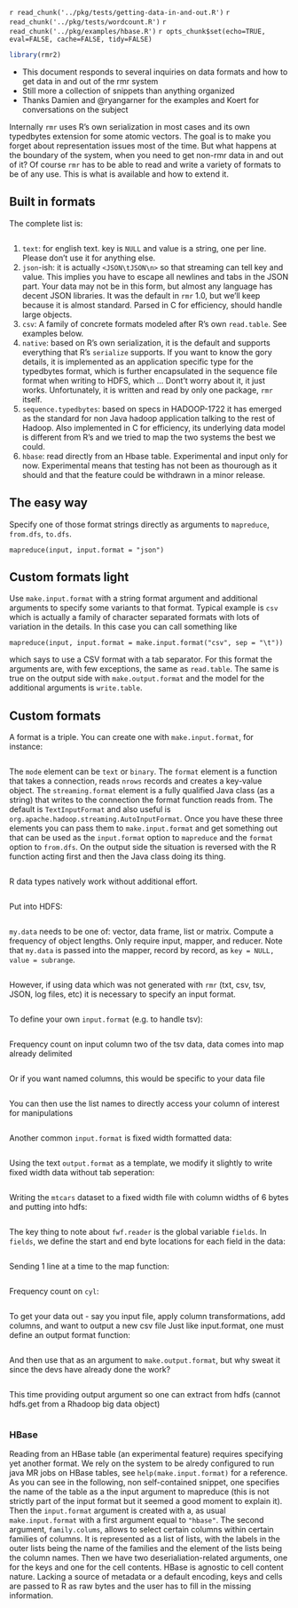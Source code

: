 `r read_chunk('../pkg/tests/getting-data-in-and-out.R')`
`r read_chunk('../pkg/tests/wordcount.R')`
`r read_chunk('../pkg/examples/hbase.R')`
`r opts_chunk$set(echo=TRUE, eval=FALSE, cache=FALSE, tidy=FALSE)`
```r
library(rmr2)
```

* This document responds to several inquiries on data formats and how to get data in and out of the rmr system
* Still more a collection of snippets than anything organized
* Thanks Damien  and @ryangarner for the examples and Koert for conversations on the subject

Internally `rmr` uses R's own serialization in most cases and its own typedbytes extension for some atomic vectors. The goal is to make you forget about representation issues most of the time. But what happens at the boundary of the
system, when you need to get non-rmr data in and out of it? Of course `rmr` has to be able to read and write a variety of formats to be of any use. This is what is available and how to extend it.

## Built in formats

The complete list is:
```r
```

1. `text`: for english text. key is `NULL` and value is a string, one per line. Please don't use it for anything else.
1. `json`-ish: it is actually `<JSON\tJSON\n>` so that streaming can tell key and value. This implies you have to escape all newlines and tabs in the JSON part. Your data may not be in this form, but almost any
language has decent JSON libraries. It was the default in `rmr` 1.0, but we'll keep because it is almost standard. Parsed in C for efficiency, should handle large objects.
1. `csv`: A family of concrete formats modeled after R's own `read.table`. See examples below.
1. `native`: based on R's own serialization, it is the default and supports everything that R's `serialize` supports. If you want to know the gory details, it is implemented as an application specific type for the typedbytes format, which is further encapsulated in the sequence file format when writing to HDFS, which ... Dont't worry about it, it just works. Unfortunately, it is written and read by only one package, `rmr` itself.
1. `sequence.typedbytes`: based on specs in HADOOP-1722 it has emerged as the standard for non Java hadoop application talking to the rest of Hadoop. Also implemented in C for efficiency, its underlying data model is different from R's and we tried to map the two systems the best we could.
1. `hbase`: read directly from an Hbase table. Experimental and input only for now. Experimental means that testing has not been as thourough as it should and that the feature could be withdrawn in a minor release.

## The easy way

Specify one of those format strings directly as arguments to `mapreduce`, `from.dfs`, `to.dfs`.

```
mapreduce(input, input.format = "json")
```

## Custom formats light
Use `make.input.format` with a string format argument and additional arguments to specify some variants to that format. Typical example is `csv` which is actually a family of character separated formats with lots of variation in the details. In this case you can call something like
```
mapreduce(input, input.format = make.input.format("csv", sep = "\t"))
```
which says to use a CSV format with a tab separator. For this format the arguments are, with few exceptions, the same as `read.table`. The same is true on the output side with `make.output.format` and the model for the additional arguments is `write.table`.

## Custom formats 
A format is a triple. You can create one with `make.input.format`, for instance:
```r
```

The `mode` element can be `text` or `binary`. The `format` element is a function that takes a connection, reads `nrows` records and creates a key-value object. The `streaming.format` element is a fully qualified Java class (as a string) that writes to the connection the format function reads from. The default is `TextInputFormat` and also useful is `org.apache.hadoop.streaming.AutoInputFormat`. Once you have these three elements you can pass them to `make.input.format` and get something out that can be used as the `input.format` option to `mapreduce` and the `format`  option to `from.dfs`. On the output side the situation is reversed with the R function acting first and then the Java class doing its thing.

```r
```

R data types natively work without additional effort.

```r
```

Put into HDFS:
```r
```
`my.data` needs to be one of: vector, data frame, list or matrix. 
Compute a frequency of object lengths.  Only require input, mapper, and reducer. Note that `my.data` is passed into the mapper, record by
record, as `key = NULL, value = subrange`. 

```r
```

However, if using data which was not generated with `rmr` (txt, csv, tsv, JSON, log files, etc) it is necessary to specify an input format. 


```r
```

To define your own `input.format` (e.g. to handle tsv):


```r
```

Frequency count on input column two of the tsv data, data comes into map already delimited

```r
```

Or if you want named columns, this would be specific to your data file

```r
```

You can then use the list names to directly access your column of interest for manipulations
```r
```

Another common `input.format` is fixed width formatted data:
```r
```

Using the text `output.format` as a template, we modify it slightly to write fixed width data without tab seperation:
```r
```

Writing the `mtcars` dataset to a fixed width file with column widths of 6 bytes and putting into hdfs:
```r
```

The key thing to note about `fwf.reader` is the global variable `fields`. In `fields`, we define the start and
end byte locations for each field in the data:
```r
```

Sending 1 line at a time to the map function:
```r
```

Frequency count on `cyl`:
```r
```


To get your data out - say you input file, apply column transformations, add columns, and want to output a new csv file
Just like input.format, one must define an output format function:

```r
```

And then use that as an argument to `make.output.format`, but why sweat it since the devs have already done the work?

```r
```

This time providing output argument so one can extract from hdfs (cannot hdfs.get from a Rhadoop big data object)

```r
```

### HBase

Reading from an HBase table (an experimental feature) requires specifying yet another format. We rely on the system to be alredy configured to run java MR jobs on HBase tables, see `help(make.input.format)` for a reference. As you can see in the following, non self-contained snippet, one specifies the name of the table as a the input argument to mapreduce (this is not strictly part of the input format but it seemed a good moment to explain it). Then the `input.format` argument is created with a, as usual `make.input.format` with a first argument equal to `"hbase"`. The second argument, `family.colums`, allows  to select certain columns within certain families of columns. It is represented as a  list of lists, with the labels in the outer lists being the name of the families and the element of the lists being the column names. Then we have two deserialiation-related arguments, one for the keys and one for the cell contents. HBase is agnostic to cell content nature. Lacking a source of metadata or a default encoding, keys and cells are passed to R as raw bytes and the user has to fill in the missing information.

```r
```

```r
```
```r
```